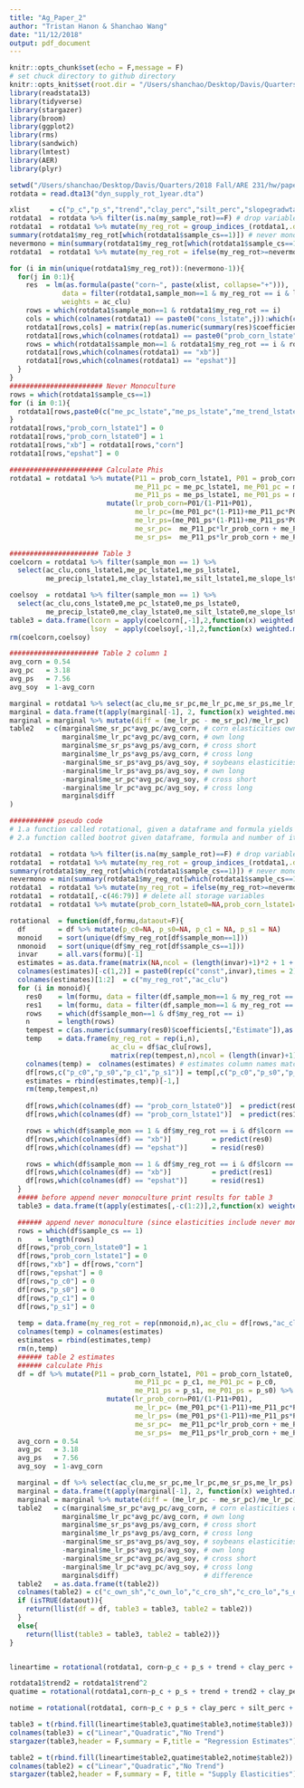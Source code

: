 ```yaml
---
title: "Ag_Paper_2"
author: "Tristan Hanon & Shanchao Wang"
date: "11/12/2018"
output: pdf_document
---
```


```r
knitr::opts_chunk$set(echo = F,message = F)
# set chuck directory to github directory 
knitr::opts_knit$set(root.dir = "/Users/shanchao/Desktop/Davis/Quarters/2018 Fall/ARE 231/hw/Ag_Paper_2")
library(readstata13)
library(tidyverse)
library(stargazer)
library(broom)
library(ggplot2)
library(rms)
library(sandwich)
library(lmtest)
library(AER)
library(plyr)
```

```r
setwd("/Users/shanchao/Desktop/Davis/Quarters/2018 Fall/ARE 231/hw/paper2/aau024_Supplementary_Data/Crop Supply Dynamics/")
rotdata = read.dta13("dyn_supply_rot_1year.dta")
```

```r
xlist     = c("p_c","p_s","trend","clay_perc","silt_perc","slopegradwta","precip0405_binary","irr_share")
rotdata1  = rotdata %>% filter(is.na(my_sample_rot)==F) # drop variable with NA my_sample_rot
rotdata1  = rotdata1 %>% mutate(my_reg_rot = group_indices_(rotdata1,.dots = c("my_sample_rot","my_mlra"))) # create my_reg_rot
summary(rotdata1$my_reg_rot[which(rotdata1$sample_cs==1)]) # never monoculture sample indices from 25 to 48
nevermono = min(summary(rotdata1$my_reg_rot[which(rotdata1$sample_cs==1)])) 
rotdata1  = rotdata1 %>% mutate(my_reg_rot = ifelse(my_reg_rot>=nevermono,nevermono,my_reg_rot)) # change never monoculture to 25

for (i in min(unique(rotdata1$my_reg_rot)):(nevermono-1)){
  for(j in 0:1){
    res  = lm(as.formula(paste("corn~", paste(xlist, collapse="+"))),
             data = filter(rotdata1,sample_mon==1 & my_reg_rot == i & lcorn== j),
             weights = ac_clu)
    rows = which(rotdata1$sample_mon==1 & rotdata1$my_reg_rot == i)
    cols = which(colnames(rotdata1) == paste0("cons_lstate",j)):which(colnames(rotdata1) == paste0("me_irr_lstate",j))
    rotdata1[rows,cols] = matrix(rep(as.numeric(summary(res)$coefficients[,"Estimate"]),length(rows)),nrow = length(rows),byrow = T) # fill in estimates for equation (14) and (15)
    rotdata1[rows,which(colnames(rotdata1) == paste0("prob_corn_lstate",j))]  = predict(res,rotdata1[rows,])
    rows = which(rotdata1$sample_mon==1 & rotdata1$my_reg_rot == i & rotdata1$lcorn == j)
    rotdata1[rows,which(colnames(rotdata1) == "xb")]                          = predict(res)
    rotdata1[rows,which(colnames(rotdata1) == "epshat")]                      = resid(res)
  }
}
####################### Never Monoculture
rows = which(rotdata1$sample_cs==1)
for (i in 0:1){
  rotdata1[rows,paste0(c("me_pc_lstate","me_ps_lstate","me_trend_lstate"),i)] = 0
}
rotdata1[rows,"prob_corn_lstate1"] = 0
rotdata1[rows,"prob_corn_lstate0"] = 1
rotdata1[rows,"xb"] = rotdata1[rows,"corn"]
rotdata1[rows,"epshat"] = 0

####################### Calculate Phis
rotdata1 = rotdata1 %>% mutate(P11 = prob_corn_lstate1, P01 = prob_corn_lstate0,
                               me_P11_pc = me_pc_lstate1, me_P01_pc = me_pc_lstate0,
                               me_P11_ps = me_ps_lstate1, me_P01_ps = me_ps_lstate0) %>%
                        mutate(lr_prob_corn=P01/(1-P11+P01),
                               me_lr_pc=(me_P01_pc*(1-P11)+me_P11_pc*P01)/(1-P11+P01)^2,
                               me_lr_ps=(me_P01_ps*(1-P11)+me_P11_ps*P01)/(1-P11+P01)^2,
                               me_sr_pc=  me_P11_pc*lr_prob_corn + me_P01_pc*(1-lr_prob_corn),
                               me_sr_ps=  me_P11_ps*lr_prob_corn + me_P01_ps*(1-lr_prob_corn))

###################### Table 3
coelcorn = rotdata1 %>% filter(sample_mon == 1) %>%
  select(ac_clu,cons_lstate1,me_pc_lstate1,me_ps_lstate1,
         me_precip_lstate1,me_clay_lstate1,me_silt_lstate1,me_slope_lstate1,me_trend_lstate1,me_irr_lstate1)

coelsoy  = rotdata1 %>% filter(sample_mon == 1) %>%
  select(ac_clu,cons_lstate0,me_pc_lstate0,me_ps_lstate0,
         me_precip_lstate0,me_clay_lstate0,me_silt_lstate0,me_slope_lstate0,me_trend_lstate0,me_irr_lstate0)
table3 = data.frame(lcorn = apply(coelcorn[,-1],2,function(x) weighted.mean(x,w = coelcorn$ac_clu)),
                    lsoy  = apply(coelsoy[,-1],2,function(x) weighted.mean(x,w = coelsoy$ac_clu)))
rm(coelcorn,coelsoy)

###################### Table 2 column 1
avg_corn = 0.54
avg_pc   = 3.18
avg_ps   = 7.56
avg_soy  = 1-avg_corn

marginal = rotdata1 %>% select(ac_clu,me_sr_pc,me_lr_pc,me_sr_ps,me_lr_ps)
marginal = data.frame(t(apply(marginal[-1], 2, function(x) weighted.mean(x,w=marginal$ac_clu))))
marginal = marginal %>% mutate(diff = (me_lr_pc - me_sr_pc)/me_lr_pc)
table2   = c(marginal$me_sr_pc*avg_pc/avg_corn, # corn elasticities own short
             marginal$me_lr_pc*avg_pc/avg_corn, # own long
             marginal$me_sr_ps*avg_ps/avg_corn, # cross short
             marginal$me_lr_ps*avg_ps/avg_corn, # cross long
             -marginal$me_sr_ps*avg_ps/avg_soy, # soybeans elasticities own short
             -marginal$me_lr_ps*avg_ps/avg_soy, # own long
             -marginal$me_sr_pc*avg_pc/avg_soy, # cross short
             -marginal$me_lr_pc*avg_pc/avg_soy, # cross long
             marginal$diff
)
```

```r
########### pseudo code 
# 1.a function called rotational, given a dataframe and formula yields table3 and table 2 col1 results and choose to return data with xb and epshat.
# 2.a function called bootrot given dataframe, formula and number of iterations, first pass dataframe and formula to rotational (dataout = T) once. Then using returned dataframe from step 1, get a new dataframe with dependent variable wildy. save the first results as well as the results from iteration.

rotdata1  = rotdata %>% filter(is.na(my_sample_rot)==F) # drop variable with NA my_sample_rot
rotdata1  = rotdata1 %>% mutate(my_reg_rot = group_indices_(rotdata1,.dots = c("my_sample_rot","my_mlra"))) # create my_reg_rot
summary(rotdata1$my_reg_rot[which(rotdata1$sample_cs==1)]) # never monoculture sample indices from 25 to 48
nevermono = min(summary(rotdata1$my_reg_rot[which(rotdata1$sample_cs==1)])) 
rotdata1  = rotdata1 %>% mutate(my_reg_rot = ifelse(my_reg_rot>=nevermono,nevermono,my_reg_rot)) # change never monoculture to 25
rotdata1  = rotdata1[,-c(46:79)] # delete all storage variables
rotdata1  = rotdata1 %>% mutate(prob_corn_lstate0=NA,prob_corn_lstate1=NA)

rotational  = function(df,formu,dataout=F){
  df        = df %>% mutate(p_c0=NA, p_s0=NA, p_c1 = NA, p_s1 = NA)
  monoid    = sort(unique(df$my_reg_rot[df$sample_mon==1]))
  nmonoid   = sort(unique(df$my_reg_rot[df$sample_cs==1]))
  invar     = all.vars(formu)[-1]
  estimates = as.data.frame(matrix(NA,ncol = (length(invar)+1)*2 + 1 + 1)) # estimates + weights + my_reg_rot
  colnames(estimates)[-c(1,2)] = paste0(rep(c("const",invar),times = 2),rep(c(0,1),each = length(invar)+1))
  colnames(estimates)[1:2]  = c("my_reg_rot","ac_clu")
  for (i in monoid){
    res0    = lm(formu, data = filter(df,sample_mon==1 & my_reg_rot == i & lcorn== 0), weights = ac_clu)
    res1    = lm(formu, data = filter(df,sample_mon==1 & my_reg_rot == i & lcorn== 1), weights = ac_clu)
    rows    = which(df$sample_mon==1 & df$my_reg_rot == i)
    n       = length(rows)
    tempest = c(as.numeric(summary(res0)$coefficients[,"Estimate"]),as.numeric(summary(res1)$coefficients[,"Estimate"]))
    temp    = data.frame(my_reg_rot = rep(i,n),
                         ac_clu = df$ac_clu[rows],
                         matrix(rep(tempest,n),ncol = (length(invar)+1)*2,nrow = n ,byrow = T))
    colnames(temp) =  colnames(estimates) # estimates column names match in order to append
    df[rows,c("p_c0","p_s0","p_c1","p_s1")] = temp[,c("p_c0","p_s0","p_c1","p_s1")] # store to use in table 2
    estimates = rbind(estimates,temp)[-1,]
    rm(temp,tempest,n)
    
    df[rows,which(colnames(df) == "prob_corn_lstate0")]  = predict(res0,df[rows,])
    df[rows,which(colnames(df) == "prob_corn_lstate1")]  = predict(res1,df[rows,])

    rows = which(df$sample_mon == 1 & df$my_reg_rot == i & df$lcorn == 0)
    df[rows,which(colnames(df) == "xb")]          = predict(res0)
    df[rows,which(colnames(df) == "epshat")]      = resid(res0)

    rows = which(df$sample_mon == 1 & df$my_reg_rot == i & df$lcorn == 1)
    df[rows,which(colnames(df) == "xb")]          = predict(res1)
    df[rows,which(colnames(df) == "epshat")]      = resid(res1)
  }
  ##### before append never monoculture print results for table 3
  table3 = data.frame(t(apply(estimates[,-c(1:2)],2,function(x) weighted.mean(x,w = estimates$ac_clu))))

  ###### append never monoculture (since elasticities include never monomculture)
  rows = which(df$sample_cs == 1)
  n    = length(rows)
  df[rows,"prob_corn_lstate0"] = 1
  df[rows,"prob_corn_lstate1"] = 0
  df[rows,"xb"] = df[rows,"corn"]
  df[rows,"epshat"] = 0
  df[rows,"p_c0"] = 0
  df[rows,"p_s0"] = 0
  df[rows,"p_c1"] = 0
  df[rows,"p_s1"] = 0
  
  temp = data.frame(my_reg_rot = rep(nmonoid,n),ac_clu = df[rows,"ac_clu"],matrix(0,nrow = n,ncol = (length(invar)+1)*2))
  colnames(temp) = colnames(estimates)
  estimates = rbind(estimates,temp)
  rm(n,temp)
  ###### table 2 estimates
  ###### calculate Phis
  df = df %>% mutate(P11 = prob_corn_lstate1, P01 = prob_corn_lstate0,
                               me_P11_pc = p_c1, me_P01_pc = p_c0,
                               me_P11_ps = p_s1, me_P01_ps = p_s0) %>%
                        mutate(lr_prob_corn=P01/(1-P11+P01),
                               me_lr_pc= (me_P01_pc*(1-P11)+me_P11_pc*P01)/(1-P11+P01)^2,
                               me_lr_ps= (me_P01_ps*(1-P11)+me_P11_ps*P01)/(1-P11+P01)^2,
                               me_sr_pc=  me_P11_pc*lr_prob_corn + me_P01_pc*(1-lr_prob_corn),
                               me_sr_ps=  me_P11_ps*lr_prob_corn + me_P01_ps*(1-lr_prob_corn))
  avg_corn = 0.54
  avg_pc   = 3.18
  avg_ps   = 7.56
  avg_soy  = 1-avg_corn

  marginal = df %>% select(ac_clu,me_sr_pc,me_lr_pc,me_sr_ps,me_lr_ps)
  marginal = data.frame(t(apply(marginal[-1], 2, function(x) weighted.mean(x,w=marginal$ac_clu))))
  marginal = marginal %>% mutate(diff = (me_lr_pc - me_sr_pc)/me_lr_pc)
  table2   = c(marginal$me_sr_pc*avg_pc/avg_corn, # corn elasticities own short
             marginal$me_lr_pc*avg_pc/avg_corn, # own long
             marginal$me_sr_ps*avg_ps/avg_corn, # cross short
             marginal$me_lr_ps*avg_ps/avg_corn, # cross long
             -marginal$me_sr_ps*avg_ps/avg_soy, # soybeans elasticities own short
             -marginal$me_lr_ps*avg_ps/avg_soy, # own long
             -marginal$me_sr_pc*avg_pc/avg_soy, # cross short
             -marginal$me_lr_pc*avg_pc/avg_soy, # cross long
             marginal$diff)                     # difference
  table2   = as.data.frame(t(table2))
  colnames(table2) = c("c_own_sh","c_own_lo","c_cro_sh","c_cro_lo","s_own_sh","s_own_lo","s_cro_sh","s_cro_lo","diff")
  if (isTRUE(dataout)){
    return(llist(df = df, table3 = table3, table2 = table2))
  }
  else{
    return(llist(table3 = table3, table2 = table2))}
}


lineartime = rotational(rotdata1, corn~p_c + p_s + trend + clay_perc + silt_perc + slopegradwta + precip0405_binary + irr_share,dataout = F)

rotdata1$trend2 = rotdata1$trend^2
quatime = rotational(rotdata1,corn~p_c + p_s + trend + trend2 + clay_perc + silt_perc + slopegradwta + precip0405_binary + irr_share,dataout = F)

notime = rotational(rotdata1, corn~p_c + p_s + clay_perc + silt_perc + slopegradwta + precip0405_binary + irr_share,dataout = F)

table3 = t(rbind.fill(lineartime$table3,quatime$table3,notime$table3))
colnames(table3) = c("Linear","Quadratic","No Trend")
stargazer(table3,header = F,summary = F,title = "Regression Estimates")

table2 = t(rbind.fill(lineartime$table2,quatime$table2,notime$table2))
colnames(table2) = c("Linear","Quadratic","No Trend")
stargazer(table2,header = F,summary = F, title = "Supply Elasticities")

```
























